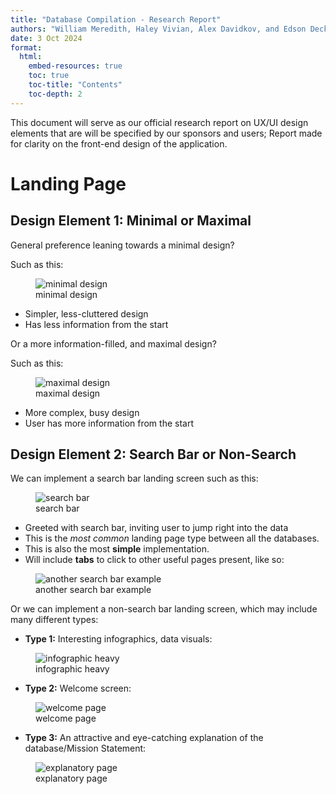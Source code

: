 ```yaml
---
title: "Database Compilation - Research Report"
authors: "William Meredith, Haley Vivian, Alex Davidkov, and Edson Decker"
date: 3 Oct 2024
format: 
  html:
    embed-resources: true
    toc: true
    toc-title: "Contents" 
    toc-depth: 2  
---
```


This document will serve as our official research report on UX/UI design elements that are will be specified by our sponsors and users; Report made for clarity on the front-end design of the application. 

# Landing Page

## Design Element 1: Minimal or Maximal

General preference leaning towards a minimal design?

Such as this:

![minimal design](images/minimal.png)

* Simpler, less-cluttered design
* Has less information from the start

Or a more information-filled, and maximal design?

Such as this:

![maximal design](images/maximalist.png)

* More complex, busy design
* User has more information from the start

## Design Element 2: Search Bar or Non-Search

We can implement a search bar landing screen such as this:

![search bar](images/search_bar.png)

* Greeted with search bar, inviting user to jump right into the data
* This is the _most common_ landing page type between all the databases. 
* This is also the most **simple** implementation.
* Will include **tabs** to click to other useful pages present, like so:

![another search bar example](images/simple_search.png)

Or we can implement a non-search bar landing screen, which may include many different types:

* **Type 1:** Interesting infographics, data visuals:

![infographic heavy](images/infographics.png)

* **Type 2:** Welcome screen:

![welcome page](images/welcome.png)

* **Type 3:** An attractive and eye-catching explanation of the database/Mission Statement:

![explanatory page](images/explanation.png)



